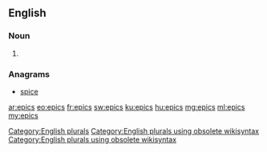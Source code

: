 ==English==

===Noun===
{{head|en}}

# {{plural of|epic}}

===Anagrams===
* [[spice#English|spice]]

[[Category:English plurals]][[Category:English plurals using obsolete wikisyntax]][[Category:English plurals using obsolete wikisyntax]]

[[ar:epics]]
[[eo:epics]]
[[fr:epics]]
[[sw:epics]]
[[ku:epics]]
[[hu:epics]]
[[mg:epics]]
[[ml:epics]]
[[my:epics]]